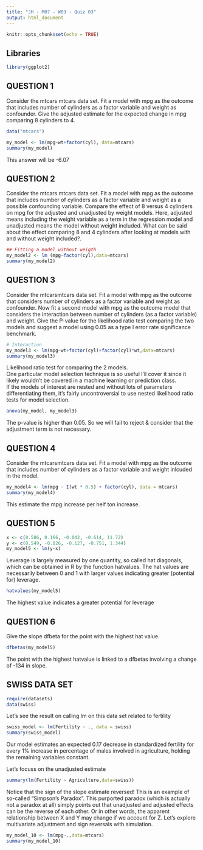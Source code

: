 ```yaml
---
title: "JH - M07 - W03 - Quiz 03"
output: html_document
---
```


```r
knitr::opts_chunk$set(echo = TRUE)
```

## Libraries

```r
library(ggplot2)
```




## QUESTION 1  

Consider the  mtcars\verb| mtcars| mtcars data set. Fit a model with mpg as the outcome that includes number of cylinders as a factor variable and weight as confounder. Give the adjusted estimate for the expected change in mpg comparing 8 cylinders to 4.

```r
data("mtcars")
```

```r
my_model <- lm(mpg~wt+factor(cyl), data=mtcars)
summary(my_model)

```

This answer will be -6.07


## QUESTION 2  

Consider the  mtcars\verb| mtcars| mtcars data set. Fit a model with mpg as the outcome that includes number of cylinders as a factor variable and weight as a possible confounding variable. Compare the effect of 8 versus 4 cylinders on mpg for the adjusted and unadjusted by weight models. Here, adjusted means including the weight variable as a term in the regression model and unadjusted means the model without weight included. What can be said about the effect comparing 8 and 4 cylinders after looking at models with and without weight included?.  

```r
## Fitting a model without weigth
my_model2 <- lm (mpg~factor(cyl),data=mtcars)
summary(my_model2)

```

## QUESTION 3

Consider the mtcars\verb|mtcars|mtcars data set. Fit a model with mpg as the outcome that considers number of cylinders as a factor variable and weight as confounder. Now fit a second model with mpg as the outcome model that considers the interaction between number of cylinders (as a factor variable) and weight. Give the P-value for the likelihood ratio test comparing the two models and suggest a model using 0.05 as a type I error rate significance benchmark.

```r
# Interaction  
my_model3 <- lm(mpg~wt+factor(cyl)+factor(cyl)*wt,data=mtcars)
summary(my_model3)
```

Likelihood ratio test for comparing the 2 models.  
One particular model selection technique is so useful I’ll cover it since it likely wouldn’t be covered
in a machine learning or prediction class.  
If the models of interest are nested and without lots of parameters differentiating them, it’s fairly uncontroversial to use nested likelihood ratio tests for model selection.  

```r
anova(my_model, my_model3)
```

The p-value is higher than 0.05. So we will fail to reject & consider that the adjustment term is not necessary.  


## QUESTION 4  

Consider the mtcars\verb|mtcars|mtcars data set. Fit a model with mpg as the outcome that includes number of cylinders as a factor variable and weight inlcuded in the model.  

```r
my_model4 <- lm(mpg ~ I(wt * 0.5) + factor(cyl), data = mtcars)
summary(my_model4)
```

This estimate the mpg increase per helf ton increase.  
  
  
## QUESTION 5  

```r
x <- c(0.586, 0.166, -0.042, -0.614, 11.72)
y <- c(0.549, -0.026, -0.127, -0.751, 1.344)
my_model5 <- lm(y~x)
```
  
Leverage is largely measured by one quantity, so called hat diagonals, which can be obtained in
R by the function hatvalues. The hat values are necessarily between 0 and 1 with larger values
indicating greater (potential for) leverage.  

```r
hatvalues(my_model5)
```

The highest value indicates a greater potential for leverage  


## QUESTION 6  

Give the slope dfbeta for the point with the highest hat value.  

```r
dfbetas(my_model5)
```

The point with the highest hatvalue is linked to a dfbetas involving a change of -134 in slope.  


## SWISS DATA SET  

```r
require(datasets)
data(swiss)

```

Let's see the result on calling lm on this data set related to fertility  

```r
swiss_model <- lm(Fertility ~ ., data = swiss)
summary(swiss_model)
```


Our model estimates an expected 0.17 decrease in standardized fertility for every 1% increase in
percentage of males involved in agriculture, holding the remaining variables constant.

Let's focuss on the unadjusted estimate  

```r
summary(lm(Fertility ~ Agriculture,data=swiss))
```

Notice that the sign of the slope estimate reversed! This is an example of so-called “Simpson’s
Paradox”. This purported paradox (which is actually not a paradox at all) simply points out that
unadjusted and adjusted effects can be the reverse of each other. Or in other words, the apparent
relationship between X and Y may change if we account for Z. Let’s explore multivariate adjustment
and sign reversals with simulation.


```r
my_model_10 <- lm(mpg~.,data=mtcars)
summary(my_model_10)
```

